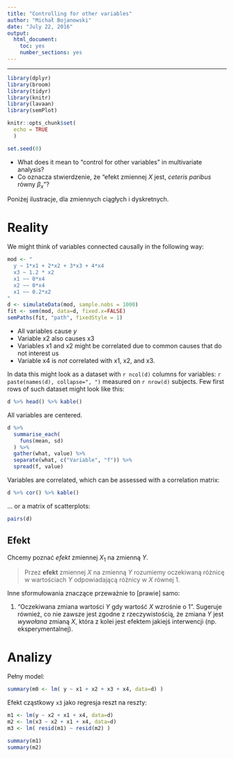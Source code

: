 ```yaml
---
title: "Controlling for other variables"
author: "Michał Bojanowski"
date: "July 22, 2016"
output: 
  html_document:
    toc: yes
    number_sections: yes
---
```



---

```r
library(dplyr)
library(broom)
library(tidyr)
library(knitr)
library(lavaan)
library(semPlot)

knitr::opts_chunk$set(
  echo = TRUE
  )

set.seed(0)
```



- What does it mean to "control for other variables" in multivariate analysis?
- Co oznacza stwierdzenie, że "efekt zmiennej $X$ jest, *ceteris paribus* równy $\beta_x$"?

Poniżej ilustracje, dla zmiennych ciągłych i dyskretnych.










# Reality

We might think of variables connected causally in the following way:

```r
mod <- "
  y ~ 1*x1 + 2*x2 + 3*x3 + 4*x4
  x3 ~ 1.2 * x2
  x1 ~~ 0*x4
  x2 ~~ 0*x4
  x1 ~~ 0.2*x2
"
d <- simulateData(mod, sample.nobs = 1000)
fit <- sem(mod, data=d, fixed.x=FALSE)
semPaths(fit, "path", fixedStyle = 1)
```

- All variables cause $y$
- Variable x2 also causes x3
- Variables x1 and x2 might be correlated due to common causes that do not interest us
- Variable x4 is *not* correlated with x1, x2, and x3.

In data this might look as a dataset with `r ncol(d)` columns for variables: 
`r paste(names(d), collapse=", ")` measured on `r nrow(d)` subjects.
Few first rows of such dataset might look like this:

```r
d %>% head() %>% kable()
```

All variables are centered.

```r
d %>%
  summarise_each(
    funs(mean, sd)
  ) %>%
  gather(what, value) %>%
  separate(what, c("Variable", "f")) %>%
  spread(f, value)
```



Variables are correlated, which can be assessed with a correlation matrix:

```r
d %>% cor() %>% kable()
```

... or a matrix of scatterplots:

```r
pairs(d)
```



## Efekt

Chcemy poznać *efekt* zmiennej $X_1$ na zmienną $Y$.

> Przez **efekt** zmiennej $X$ na zmienną $Y$ rozumiemy oczekiwaną różnicę w wartościach $Y$ odpowiadającą różnicy w $X$ równej 1.

Inne sformułowania znaczące przeważnie to [prawie] samo:

1. "Oczekiwana zmiana wartości $Y$ gdy wartość $X$ wzrośnie o 1". 
    Sugeruje również, co nie zawsze jest zgodne z rzeczywistością, że zmiana $Y$ jest *wywołana* zmianą $X$, która z kolei jest efektem jakiejś interwencji (np. eksperymentalnej). 
    
    
# Analizy


Pełny model:

```r
summary(m0 <- lm( y ~ x1 + x2 + x3 + x4, data=d) )
```

Efekt cząstkowy `x3` jako regresja reszt na reszty:

```r
m1 <- lm(y ~ x2 + x1 + x4, data=d)
m2 <- lm(x3 ~ x2 + x1 + x4, data=d)
m3 <- lm( resid(m1) ~ resid(m2) )

summary(m1)
summary(m2)
```


